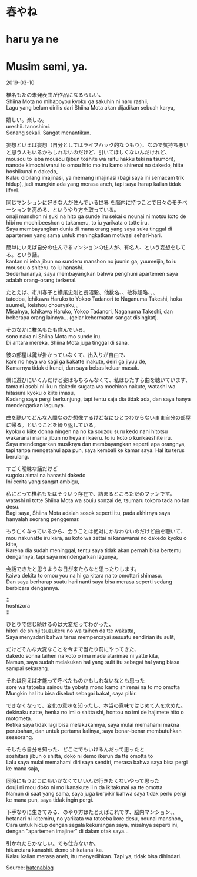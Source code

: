 # 春やね  
# haru ya ne  
# Musim semi, ya.  

2019-03-10

椎名もたの未発表曲が作品になるらしい、  
Shiina Mota no mihappyou kyoku ga sakuhin ni naru rashii,  
Lagu yang belum dirilis dari Shiina Mota akan dijadikan sebuah karya,  

嬉しい。楽しみ。  
ureshii. tanoshimi.  
Senang sekali. Sangat menantikan.  

妄想といえば妄想（自分としてはライフハック的なつもり）、なので気持ち悪いと思う人もいるかもしれないのだけど、引いてほしくないんだけれど、  
mousou to ieba mousou (jibun toshite wa raifu hakku teki na tsumori), nanode kimochi warui to omou hito mo iru kamo shirenai no dakedo, hiite hoshikunai n dakedo,  
Kalau dibilang imajinasi, ya memang imajinasi (bagi saya ini semacam trik hidup), jadi mungkin ada yang merasa aneh, tapi saya harap kalian tidak ilfeel.  

同じマンションに好きな人が住んでいる世界 を脳内に持つことで日々のモチベーションを高める、というやり方を取っている。  
onaji manshon ni suki na hito ga sunde iru sekai o nounai ni motsu koto de hibi no mochibeeshon o takameru, to iu yarikata o totte iru.  
Saya membayangkan dunia di mana orang yang saya suka tinggal di apartemen yang sama untuk meningkatkan motivasi sehari-hari.  

簡単にいえば自分の住んでるマンションの住人が、有名人、という妄想をしてる。という話。  
kantan ni ieba jibun no sunderu manshon no juunin ga, yuumeijin, to iu mousou o shiteru. to iu hanashi.  
Sederhananya, saya membayangkan bahwa penghuni apartemen saya adalah orang-orang terkenal.  

たとえば、市川春子と横尾忠則と長沼毅、他数名、、敬称超略、、、  
tatoeba, Ichikawa Haruko to Yokoo Tadanori to Naganuma Takeshi, hoka suumei,, keishou chouryaku,,,  
Misalnya, Ichikawa Haruko, Yokoo Tadanori, Naganuma Takeshi, dan beberapa orang lainnya... (gelar kehormatan sangat disingkat).  

そのなかに椎名もたも住んでいる。  
sono naka ni Shiina Mota mo sunde iru.  
Di antara mereka, Shiina Mota juga tinggal di sana.  

彼の部屋は鍵が掛かっていなくて、出入りが自由で、  
kare no heya wa kagi ga kakatte inakute, deiri ga jiyuu de,  
Kamarnya tidak dikunci, dan saya bebas keluar masuk.  

偶に遊びにいくんだけど姿はもちろんなくて、私はひたすら曲を聴いています、  
tama ni asobi ni iku n dakedo sugata wa mochiron nakute, watashi wa hitasura kyoku o kiite imasu,  
Kadang saya pergi berkunjung, tapi tentu saja dia tidak ada, dan saya hanya mendengarkan lagunya.  

曲を聴いてどんな人間なのか想像するけどなにひとつわからないまま自分の部屋に帰る。ということを繰り返している。  
kyoku o kiite donna ningen na no ka souzou suru kedo nani hitotsu wakaranai mama jibun no heya ni kaeru. to iu koto o kurikaeshite iru.  
Saya mendengarkan musiknya dan membayangkan seperti apa orangnya, tapi tanpa mengetahui apa pun, saya kembali ke kamar saya. Hal itu terus berulang.  

すごく曖昧な話だけど  
sugoku aimai na hanashi dakedo  
Ini cerita yang sangat ambigu,  

私にとって椎名もたはそういう存在で、詰まるところただのファンです。  
watashi ni totte Shiina Mota wa souiu sonzai de, tsumaru tokoro tada no fan desu.  
Bagi saya, Shiina Mota adalah sosok seperti itu, pada akhirnya saya hanyalah seorang penggemar.  

もう亡くなっているから、会うことは絶対にかなわないのだけど曲を聴いて、  
mou nakunatte iru kara, au koto wa zettai ni kanawanai no dakedo kyoku o kiite,  
Karena dia sudah meninggal, tentu saya tidak akan pernah bisa bertemu dengannya, tapi saya mendengarkan lagunya,  

会話できたと思うような日が来たらなと思ったりします。  
kaiwa dekita to omou you na hi ga kitara na to omottari shimasu.  
Dan saya berharap suatu hari nanti saya bisa merasa seperti sedang berbicara dengannya.  

⁑  
hoshizora  
⁑  

ひとりで信じ続けるのは大変だってわかった、  
hitori de shinji tsuzukeru no wa taihen da tte wakatta,  
Saya menyadari bahwa terus mempercayai sesuatu sendirian itu sulit,  

だけどそんな大変なことを今まで当たり前にやってきた、  
dakedo sonna taihen na koto o ima made atarimae ni yatte kita,  
Namun, saya sudah melakukan hal yang sulit itu sebagai hal yang biasa sampai sekarang.  

それは例えば才能って呼べたものかもしれないなとも思った  
sore wa tatoeba sainou tte yobeta mono kamo shirenai na to mo omotta  
Mungkin hal itu bisa disebut sebagai bakat, saya pikir.  

できなくなって、変化の意味を知ったし、本当の意味ではじめて人を求めた。  
dekinaku natte, henka no imi o shitta shi, hontou no imi de hajimete hito o motometa.  
Ketika saya tidak lagi bisa melakukannya, saya mulai memahami makna perubahan, dan untuk pertama kalinya, saya benar-benar membutuhkan seseorang.  

そしたら自分を知った、どこにでもいけるんだって思ったと  
soshitara jibun o shitta, doko ni demo ikerun da tte omotta to  
Lalu saya mulai memahami diri saya sendiri, merasa bahwa saya bisa pergi ke mana saja,  

同時にもうどこにもいかなくていいんだ行きたくないやって思った  
douji ni mou doko ni mo ikanakute ii n da ikitakunai ya tte omotta  
Namun di saat yang sama, saya juga berpikir bahwa saya tidak perlu pergi ke mana pun, saya tidak ingin pergi.  

下手なりに生きてみる、のやり方はたとえばこれです、脳内マンション、、  
hetanari ni ikitemiru, no yarikata wa tatoeba kore desu, nounai manshon,,  
Cara untuk hidup dengan segala kekurangan saya, misalnya seperti ini, dengan "apartemen imajiner" di dalam otak saya...  

引かれたらかなしい。でも仕方ないか。  
hikaretara kanashii. demo shikatanai ka.  
Kalau kalian merasa aneh, itu menyedihkan. Tapi ya, tidak bisa dihindari.  

Source: [hatenablog](https://popoposyr.hatenablog.com/entry/2019/03/10/235756)